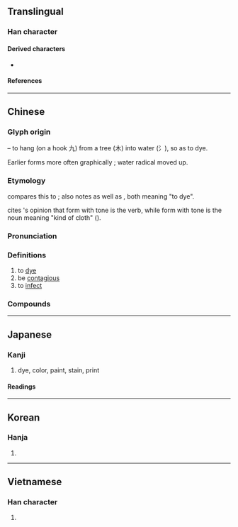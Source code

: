 {{character info}}
==Translingual==

===Han character===
{{Han char|rn=75|rad=木|as=05|sn=9|four=34904|canj=END|ids=⿱氿木(GJKV),⿱氿𣎳(HT)}}

====Derived characters====
* {{l|mul|[[媣]], [[𫽦]], [[蒅]], [[𩃵]]}}

====References====
{{Han ref|kx=0519.040|dkj=14621|dj=0907.030|hdz=21188.070|uh=67D3}}

----

==Chinese==
{{zh-forms}}

===Glyph origin===
{{Han etym}}
{{Han compound|水|alt1=氵|t1=water|九|t2=hook|木|t3=tree|ls=ic}} – to hang (on a hook 九) from a tree (木) into water (氵), so as to dye.

Earlier forms more often graphically {{Han compound|氵|杂}}; water radical moved up.

===Etymology===
{{zh-ref|Coblin (1986)}} compares this to {{cog|bo|ཉམས་པ||be stained, tarnished, spoiled}}; {{zh-ref|Pan (1987)}} also notes {{cog|tai-pro|*ɲuɔmᴬ}} as well as {{cog|vi|nhuộm}}, both meaning "to dye". 

{{zh-ref|Schuessler (2007)}} cites {{zh-ref|Downer (1986)}}'s opinion that form with {{zh-l|上}} tone is the verb, while form with {{zh-l|去}} tone is the noun meaning "kind of cloth" ({{w|Lǐjì}}).

===Pronunciation===
{{zh-pron
|m=rǎn
|c=jim5
|mn=qz,tp,xm:liám/kh,zz:jiám/ní
|mn_note=liám/jiám - literary; ní - vernacular
|mn-t=riam2/ni2
|mn-t_note=riam2 - literary; ni2 - vernacular
|mc=y
|oc=y
|ma=Zh-ran.ogg
|cat=v
}}

===Definitions===
{{zh-hanzi}}

# to [[dye]]
# be [[contagious]]
# to [[infect]]

===Compounds===
{{zh-der|傳染來源|一塵不染|印染|感染症|不染纖塵|交叉感染|傳染原|性染色體|傳染途徑|感染|噪音汙染|二次汙染|傳染力|傳染|媒染劑|大氣汙染|塵埃傳染|二次感染|傳染病|命染黃沙|合成染料|土壤汙染|愛染|尿道感染|作染|染渲|滃染|染指於鼎|染指|放射汙染|操觚染翰|海水汙染|染絲之變|環境汙染|染習|日漸月染|接觸傳染|染風習俗|染缸|烘染|汙染|染畫|染病|空氣汙染|染干|染翰操觚|染人|染翰|油汙染|目擩耳染|渲染|浸染|染指垂涎|病染膏肓|汙染物|染汙|熏染|火染旛竿|染髮|熱汙染|空氣傳染|染色體|濡染|潛伏感染|漸染|漂染|水汙染|沾染|染料|染翰操紙|染坊|日濡月染|目染耳濡|染革|染化|染色|有染|核汙染|飛沫傳染|點染雲煙|習染|荏染|紡染|絞染|霑染|點染|香染|纖塵不染|飛文染翰|薰染|耳染目濡|陶染|面染|青蠅染白|軋染|隱性傳染|耳濡目染|遷染|院內感染|見聞習染|蠟染}}

{{zh-cat|Elementary}}

----

==Japanese==

===Kanji===
{{ja-kanji|grade=6|rs=木05}}

# dye, color, paint, stain, print

====Readings====
{{ja-readings
|goon=ねん
|kanon=ぜん
|kanyoon=せん
|kun=し-み, そ-める, し-みる, そ-まる
}}

----

==Korean==

===Hanja===
{{ko-hanja|hangeul=[[염]]|eumhun=|rv=yeom|mr=yŏm|y=yem}}

# {{rfdef|ko|sort=木05}}

----

==Vietnamese==

===Han character===
{{vi-hantu|[[nhuộm]], [[nhẹm]], [[nhiễm]], [[nhuốm]], [[ruộm]], [[vẩn]]|rs=木05}}

# {{rfdef|vi|sort=木05}}